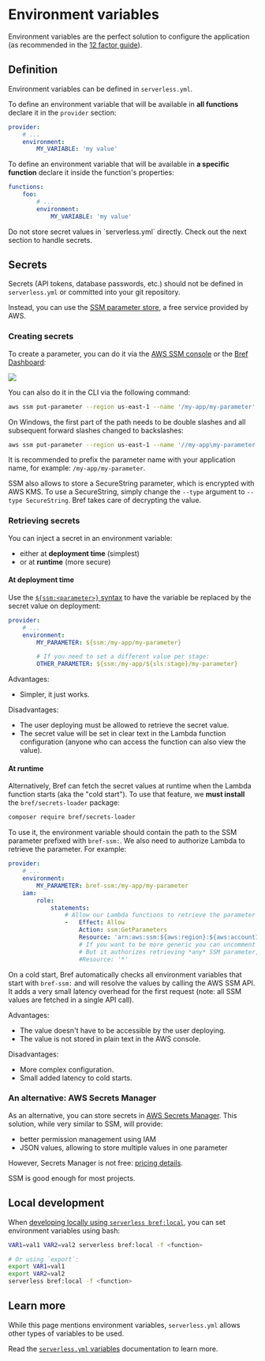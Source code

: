 
<NextSeo description="Define environment variables for your Bref application." />

# Environment variables

Environment variables are the perfect solution to configure the application (as recommended in the [12 factor guide](https://12factor.net/config)).

## Definition

Environment variables can be defined in `serverless.yml`.

To define an environment variable that will be available in **all functions** declare it in the `provider` section:

```yml filename="serverless.yml"
provider:
    # ...
    environment:
        MY_VARIABLE: 'my value'
```

To define an environment variable that will be available in **a specific function** declare it inside the function's properties:

```yml filename="serverless.yml"
functions:
    foo:
        # ...
        environment:
            MY_VARIABLE: 'my value'
```

<Callout type="warning">
    Do not store secret values in `serverless.yml` directly. Check out the next section to handle secrets.
</Callout>

## Secrets

Secrets (API tokens, database passwords, etc.) should not be defined in `serverless.yml` or committed into your git repository.

Instead, you can use the [SSM parameter store](https://docs.aws.amazon.com/systems-manager/latest/userguide/systems-manager-paramstore.html), a free service provided by AWS.

### Creating secrets

To create a parameter, you can do it via the [AWS SSM console](https://console.aws.amazon.com/systems-manager/parameters) or the [Bref Dashboard](https://dashboard.bref.sh/):

![](./variables-create-secret.png)

You can also do it in the CLI via the following command:

```bash
aws ssm put-parameter --region us-east-1 --name '/my-app/my-parameter' --type String --value 'mysecretvalue'
```

On Windows, the first part of the path needs to be double slashes and all subsequent forward slashes changed to backslashes:

```bash
aws ssm put-parameter --region us-east-1 --name '//my-app\my-parameter' --type String --value 'mysecretvalue'
```

It is recommended to prefix the parameter name with your application name, for example: `/my-app/my-parameter`.

SSM also allows to store a SecureString parameter, which is encrypted with AWS KMS. To use a SecureString, simply change the `--type` argument to `--type SecureString`. Bref takes care of decrypting the value.

### Retrieving secrets

You can inject a secret in an environment variable:

- either at **deployment time** (simplest)
- or at **runtime** (more secure)

#### At deployment time

Use the [`${ssm:<parameter>}` syntax](https://serverless.com/blog/serverless-secrets-api-keys/) to have the variable be replaced by the secret value on deployment:

```yml filename="serverless.yml"
provider:
    # ...
    environment:
        MY_PARAMETER: ${ssm:/my-app/my-parameter}

        # If you need to set a different value per stage:
        OTHER_PARAMETER: ${ssm:/my-app/${sls:stage}/my-parameter}
```

Advantages:

- Simpler, it just works.

Disadvantages:

- The user deploying must be allowed to retrieve the secret value.
- The secret value will be set in clear text in the Lambda function configuration (anyone who can access the function can also view the value).

#### At runtime

Alternatively, Bref can fetch the secret values at runtime when the Lambda function starts (aka the "cold start"). To use that feature, we **must install** the `bref/secrets-loader` package:

```bash
composer require bref/secrets-loader
```

To use it, the environment variable should contain the path to the SSM parameter prefixed with `bref-ssm:`. We also need to authorize Lambda to retrieve the parameter. For example:

```yml filename="serverless.yml"
provider:
    # ...
    environment:
        MY_PARAMETER: bref-ssm:/my-app/my-parameter
    iam:
        role:
            statements:
                # Allow our Lambda functions to retrieve the parameter from SSM
                -   Effect: Allow
                    Action: ssm:GetParameters
                    Resource: 'arn:aws:ssm:${aws:region}:${aws:accountId}:parameter/my-app/my-parameter'
                    # If you want to be more generic you can uncomment the line below instead.
                    # But it authorizes retrieving *any* SSM parameter, which is less secure.
                    #Resource: '*'
```

On a cold start, Bref automatically checks all environment variables that start with `bref-ssm:` and will resolve the values by calling the AWS SSM API. It adds a very small latency overhead for the first request (note: all SSM values are fetched in a single API call).

Advantages:

- The value doesn't have to be accessible by the user deploying.
- The value is not stored in plain text in the AWS console.

Disadvantages:

- More complex configuration.
- Small added latency to cold starts.

### An alternative: AWS Secrets Manager

As an alternative, you can store secrets in [AWS Secrets Manager](https://aws.amazon.com/secrets-manager/). This solution, while very similar to SSM, will provide:

- better permission management using IAM
- JSON values, allowing to store multiple values in one parameter

However, Secrets Manager is not free: [pricing details](https://aws.amazon.com/secrets-manager/pricing/).

SSM is good enough for most projects.

## Local development

When [developing locally using `serverless bref:local`](/docs/local-development.mdx), you can set environment variables using bash:

```bash
VAR1=val1 VAR2=val2 serverless bref:local -f <function>

# Or using `export`:
export VAR1=val1
export VAR2=val2
serverless bref:local -f <function>
```

## Learn more

While this page mentions environment variables, `serverless.yml` allows other types of variables to be used.

Read the [`serverless.yml` variables](https://serverless.com/framework/docs/providers/aws/guide/variables/) documentation to learn more.
